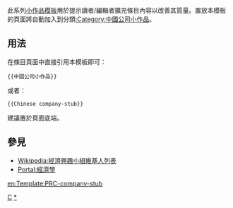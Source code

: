 <noinclude>{{template doc page viewed directly}}</noinclude>
<!-- 在本行下編輯模板說明 -->
此系列[[:Category:小作品模板|小作品模板]]用於提示讀者/編輯者擴充條目內容以改善其質量。置放本模板的頁面將自動加入到分類[[:Category:中國公司小作品]]。
== 用法 ==
在條目頁面中直接引用本模板即可：
<pre>{{中國公司小作品}}
</pre>
或者：
<pre>{{Chinese company-stub}}
</pre>
建議置於頁面底端。
== 參見 ==
* [[Wikipedia:經濟興趣小組維基人列表]]
* [[Portal:經濟學]]
<includeonly>
<!-- 本行下加入模板的分類 -->
[[Category:公司小作品模板|C]]
[[Category:中國公司小作品|*]]
<!-- 本行下加入模板的跨語言鏈接 -->
[[en:Template:PRC-company-stub]]
</includeonly>